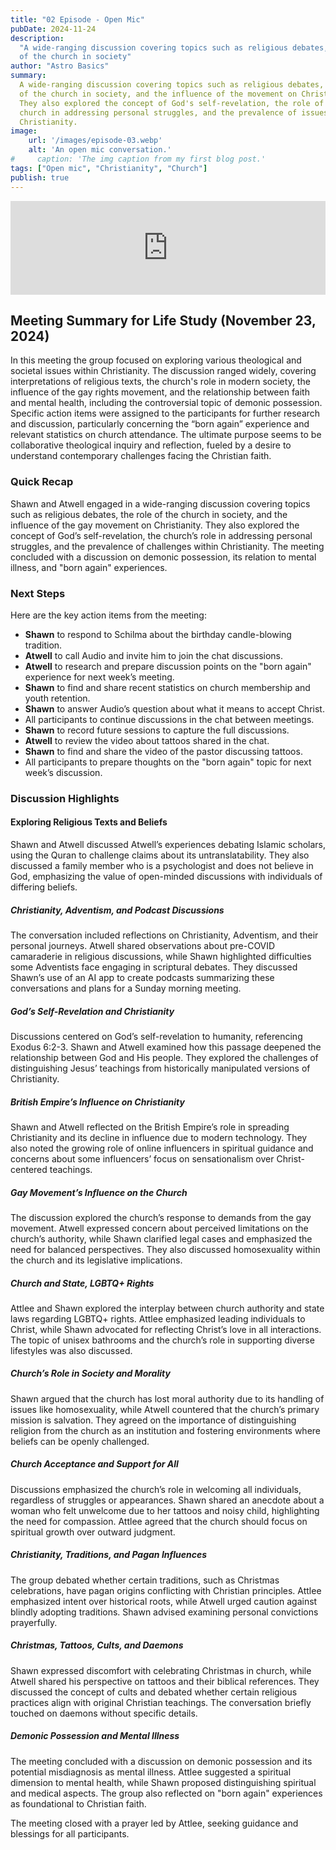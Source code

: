 ```yaml
---
title: "02 Episode - Open Mic"
pubDate: 2024-11-24
description:
  "A wide-ranging discussion covering topics such as religious debates, the role
  of the church in society"
author: "Astro Basics"
summary:
  A wide-ranging discussion covering topics such as religious debates, the role
  of the church in society, and the influence of the movement on Christianity.
  They also explored the concept of God's self-revelation, the role of the
  church in addressing personal struggles, and the prevalence of issues within
  Christianity.
image:
    url: '/images/episode-03.webp'
    alt: 'An open mic conversation.'
#     caption: 'The img caption from my first blog post.'
tags: ["Open mic", "Christianity", "Church"]
publish: true
---
```


<iframe title="Episode  02 - Open Mic" allowtransparency="true" height="150" width="100%" style="border: none; min-width: min(100%, 430px);height:150px;" scrolling="no" data-name="pb-iframe-player" src="https://www.podbean.com/player-v2/?i=63p52-174c3de-pb&from=pb6admin&share=1&download=1&rtl=0&fonts=Arial&skin=60a0c8&font-color=auto&logo_link=podcast_page&btn-skin=7" loading="lazy"></iframe> 

## Meeting Summary for Life Study (November 23, 2024)

In this meeting the group focused on exploring various theological and societal issues within Christianity. The discussion ranged widely, covering interpretations of religious texts, the church's role in modern society, the influence of the gay rights movement, and the relationship between faith and mental health, including the controversial topic of demonic possession. Specific action items were assigned to the participants for further research and discussion, particularly concerning the “born again” experience and relevant statistics on church attendance. The ultimate purpose seems to be collaborative theological inquiry and reflection, fueled by a desire to understand contemporary challenges facing the Christian faith.

### Quick Recap

Shawn and Atwell engaged in a wide-ranging discussion covering topics such as religious debates, the role of the church in society, and the influence of the gay movement on Christianity. They also explored the concept of God’s self-revelation, the church’s role in addressing personal struggles, and the prevalence of challenges within Christianity. The meeting concluded with a discussion on demonic possession, its relation to mental illness, and "born again" experiences.

### Next Steps

Here are the key action items from the meeting:

- **Shawn** to respond to Schilma about the birthday candle-blowing tradition.
- **Atwell** to call Audio and invite him to join the chat discussions.
- **Atwell** to research and prepare discussion points on the "born again" experience for next week’s meeting.
- **Shawn** to find and share recent statistics on church membership and youth retention.
- **Shawn** to answer Audio’s question about what it means to accept Christ.
- All participants to continue discussions in the chat between meetings.
- **Shawn** to record future sessions to capture the full discussions.
- **Atwell** to review the video about tattoos shared in the chat.
- **Shawn** to find and share the video of the pastor discussing tattoos.
- All participants to prepare thoughts on the "born again" topic for next week’s discussion.

### Discussion Highlights

#### Exploring Religious Texts and Beliefs

Shawn and Atwell discussed Atwell’s experiences debating Islamic scholars, using the Quran to challenge claims about its untranslatability. They also discussed a family member who is a psychologist and does not believe in God, emphasizing the value of open-minded discussions with individuals of differing beliefs.

##### Christianity, Adventism, and Podcast Discussions

The conversation included reflections on Christianity, Adventism, and their personal journeys. Atwell shared observations about pre-COVID camaraderie in religious discussions, while Shawn highlighted difficulties some Adventists face engaging in scriptural debates. They discussed Shawn’s use of an AI app to create podcasts summarizing these conversations and plans for a Sunday morning meeting.

##### God’s Self-Revelation and Christianity

Discussions centered on God’s self-revelation to humanity, referencing Exodus 6:2-3. Shawn and Atwell examined how this passage deepened the relationship between God and His people. They explored the challenges of distinguishing Jesus’ teachings from historically manipulated versions of Christianity.

##### British Empire’s Influence on Christianity

Shawn and Atwell reflected on the British Empire’s role in spreading Christianity and its decline in influence due to modern technology. They also noted the growing role of online influencers in spiritual guidance and concerns about some influencers’ focus on sensationalism over Christ-centered teachings.

##### Gay Movement’s Influence on the Church

The discussion explored the church’s response to demands from the gay movement. Atwell expressed concern about perceived limitations on the church’s authority, while Shawn clarified legal cases and emphasized the need for balanced perspectives. They also discussed homosexuality within the church and its legislative implications.

##### Church and State, LGBTQ+ Rights

Attlee and Shawn explored the interplay between church authority and state laws regarding LGBTQ+ rights. Attlee emphasized leading individuals to Christ, while Shawn advocated for reflecting Christ’s love in all interactions. The topic of unisex bathrooms and the church’s role in supporting diverse lifestyles was also discussed.

##### Church’s Role in Society and Morality

Shawn argued that the church has lost moral authority due to its handling of issues like homosexuality, while Atwell countered that the church’s primary mission is salvation. They agreed on the importance of distinguishing religion from the church as an institution and fostering environments where beliefs can be openly challenged.

##### Church Acceptance and Support for All

Discussions emphasized the church’s role in welcoming all individuals, regardless of struggles or appearances. Shawn shared an anecdote about a woman who felt unwelcome due to her tattoos and noisy child, highlighting the need for compassion. Attlee agreed that the church should focus on spiritual growth over outward judgment.

##### Christianity, Traditions, and Pagan Influences

The group debated whether certain traditions, such as Christmas celebrations, have pagan origins conflicting with Christian principles. Attlee emphasized intent over historical roots, while Atwell urged caution against blindly adopting traditions. Shawn advised examining personal convictions prayerfully.

##### Christmas, Tattoos, Cults, and Daemons

Shawn expressed discomfort with celebrating Christmas in church, while Atwell shared his perspective on tattoos and their biblical references. They discussed the concept of cults and debated whether certain religious practices align with original Christian teachings. The conversation briefly touched on daemons without specific details.

##### Demonic Possession and Mental Illness

The meeting concluded with a discussion on demonic possession and its potential misdiagnosis as mental illness. Attlee suggested a spiritual dimension to mental health, while Shawn proposed distinguishing spiritual and medical aspects. The group also reflected on "born again" experiences as foundational to Christian faith.

The meeting closed with a prayer led by Attlee, seeking guidance and blessings for all participants.

